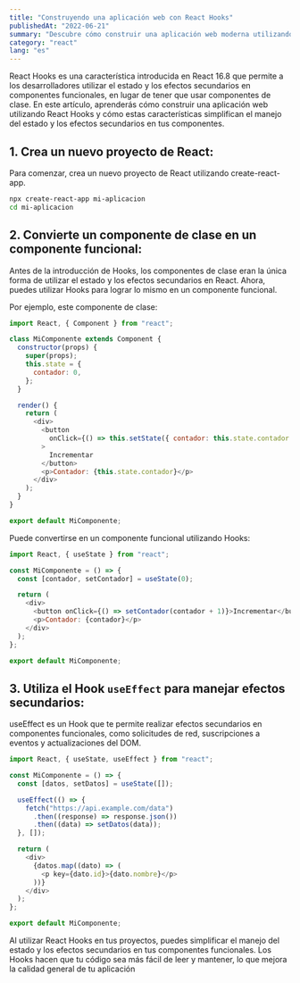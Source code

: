 ```yaml
---
title: "Construyendo una aplicación web con React Hooks"
publishedAt: "2022-06-21"
summary: "Descubre cómo construir una aplicación web moderna utilizando React Hooks, una característica de React que simplifica el manejo del estado y los efectos secundarios en tus componentes."
category: "react"
lang: "es"
---
```


React Hooks es una característica introducida en React 16.8 que permite a los desarrolladores utilizar el estado y los efectos secundarios en componentes funcionales, en lugar de tener que usar componentes de clase. En este artículo, aprenderás cómo construir una aplicación web utilizando React Hooks y cómo estas características simplifican el manejo del estado y los efectos secundarios en tus componentes.

## 1. Crea un nuevo proyecto de React:

Para comenzar, crea un nuevo proyecto de React utilizando create-react-app.

```bash
npx create-react-app mi-aplicacion
cd mi-aplicacion
```

## 2. Convierte un componente de clase en un componente funcional:

Antes de la introducción de Hooks, los componentes de clase eran la única forma de utilizar el estado y los efectos secundarios en React. Ahora, puedes utilizar Hooks para lograr lo mismo en un componente funcional.

Por ejemplo, este componente de clase:

```javascript
import React, { Component } from "react";

class MiComponente extends Component {
  constructor(props) {
    super(props);
    this.state = {
      contador: 0,
    };
  }

  render() {
    return (
      <div>
        <button
          onClick={() => this.setState({ contador: this.state.contador + 1 })}
        >
          Incrementar
        </button>
        <p>Contador: {this.state.contador}</p>
      </div>
    );
  }
}

export default MiComponente;
```

Puede convertirse en un componente funcional utilizando Hooks:

```javascript
import React, { useState } from "react";

const MiComponente = () => {
  const [contador, setContador] = useState(0);

  return (
    <div>
      <button onClick={() => setContador(contador + 1)}>Incrementar</button>
      <p>Contador: {contador}</p>
    </div>
  );
};

export default MiComponente;
```

## 3. Utiliza el Hook `useEffect` para manejar efectos secundarios:

useEffect es un Hook que te permite realizar efectos secundarios en componentes funcionales, como solicitudes de red, suscripciones a eventos y actualizaciones del DOM.

```javascript
import React, { useState, useEffect } from "react";

const MiComponente = () => {
  const [datos, setDatos] = useState([]);

  useEffect(() => {
    fetch("https://api.example.com/data")
      .then((response) => response.json())
      .then((data) => setDatos(data));
  }, []);

  return (
    <div>
      {datos.map((dato) => (
        <p key={dato.id}>{dato.nombre}</p>
      ))}
    </div>
  );
};

export default MiComponente;
```

Al utilizar React Hooks en tus proyectos, puedes simplificar el manejo del estado y los efectos secundarios en tus componentes funcionales. Los Hooks hacen que tu código sea más fácil de leer y mantener, lo que mejora la calidad general de tu aplicación

